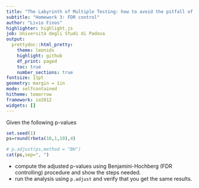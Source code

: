 ```yaml
---
title: "The Labyrinth of Multiple Testing: how to avoid the pitfall of false positives"
subtitle: "Homework 3: FDR control"
author: "Livio Finos"
highlighter: highlight.js
job: Università degli Studi di Padova
output:
  prettydoc::html_pretty:
    theme: leonids 
    highlight: github
    df_print: paged
    toc: true
    number_sections: true
fontsize: 11pt
geometry: margin = 1in
mode: selfcontained
hitheme: tomorrow
framework: io2012
widgets: []
---
```


Given the following p-values

```r
set.seed(1)
ps=round(rbeta(10,1,10),4)

# p.adjust(ps,method = "BH")
cat(ps,sep=", ")
```

- compute the adjusted p-values using Benjamini-Hochberg (FDR controlling) procedure and show the steps needed.
- run the analysis using `p.adjust` and verify that you get the same results.


